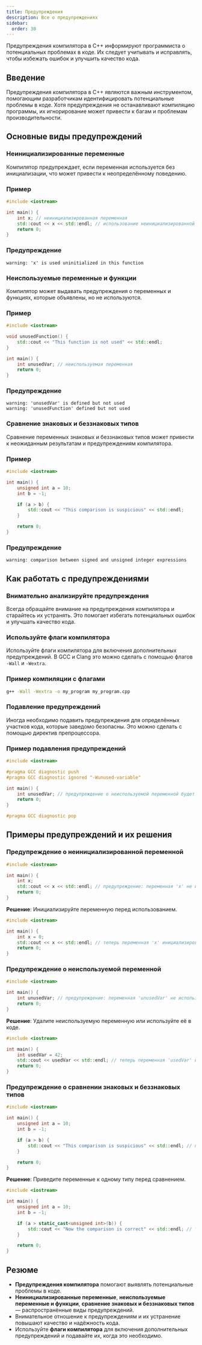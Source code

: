 ```yaml
---
title: Предупреждения
description: Все о предупреждениях
sidebar:
  order: 30
---
```



<Aside>
Предупреждения компилятора в C++ информируют программиста о потенциальных проблемах в коде. Их следует учитывать и исправлять, чтобы избежать ошибок и улучшить качество кода.
</Aside>

## Введение
Предупреждения компилятора в C++ являются важным инструментом, помогающим разработчикам идентифицировать потенциальные проблемы в коде. Хотя предупреждения не останавливают компиляцию программы, их игнорирование может привести к багам и проблемам производительности.

## Основные виды предупреждений

### Неинициализированные переменные
Компилятор предупреждает, если переменная используется без инициализации, что может привести к неопределённому поведению.

### Пример
```cpp
#include <iostream>

int main() {
    int x; // неинициализированная переменная
    std::cout << x << std::endl; // использование неинициализированной переменной
    return 0;
}
```

### Предупреждение
```
warning: 'x' is used uninitialized in this function
```

### Неиспользуемые переменные и функции
Компилятор может выдавать предупреждения о переменных и функциях, которые объявлены, но не используются.

### Пример
```cpp
#include <iostream>

void unusedFunction() {
    std::cout << "This function is not used" << std::endl;
}

int main() {
    int unusedVar; // неиспользуемая переменная
    return 0;
}
```

### Предупреждение
```
warning: 'unusedVar' is defined but not used
warning: 'unusedFunction' defined but not used
```

### Сравнение знаковых и беззнаковых типов
Сравнение переменных знаковых и беззнаковых типов может привести к неожиданным результатам и предупреждениям компилятора.

### Пример
```cpp
#include <iostream>

int main() {
    unsigned int a = 10;
    int b = -1;

    if (a > b) {
        std::cout << "This comparison is suspicious" << std::endl;
    }

    return 0;
}
```

### Предупреждение
```
warning: comparison between signed and unsigned integer expressions
```

## Как работать с предупреждениями

### Внимательно анализируйте предупреждения
Всегда обращайте внимание на предупреждения компилятора и старайтесь их устранять. Это помогает избегать потенциальных ошибок и улучшать качество кода.

### Используйте флаги компилятора
Используйте флаги компилятора для включения дополнительных предупреждений. В GCC и Clang это можно сделать с помощью флагов `-Wall` и `-Wextra`.

### Пример компиляции с флагами
```sh
g++ -Wall -Wextra -o my_program my_program.cpp
```

### Подавление предупреждений
Иногда необходимо подавить предупреждения для определённых участков кода, которые заведомо безопасны. Это можно сделать с помощью директив препроцессора.

### Пример подавления предупреждений
```cpp
#include <iostream>

#pragma GCC diagnostic push
#pragma GCC diagnostic ignored "-Wunused-variable"

int main() {
    int unusedVar; // предупреждение о неиспользуемой переменной будет подавлено
    return 0;
}

#pragma GCC diagnostic pop
```

## Примеры предупреждений и их решения

### Предупреждение о неинициализированной переменной
```cpp
#include <iostream>

int main() {
    int x;
    std::cout << x << std::endl; // предупреждение: переменная 'x' не инициализирована
    return 0;
}
```
**Решение**: Инициализируйте переменную перед использованием.
```cpp
#include <iostream>

int main() {
    int x = 0;
    std::cout << x << std::endl; // теперь переменная 'x' инициализирована
    return 0;
}
```

### Предупреждение о неиспользуемой переменной
```cpp
#include <iostream>

int main() {
    int unusedVar; // предупреждение: переменная 'unusedVar' не используется
    return 0;
}
```
**Решение**: Удалите неиспользуемую переменную или используйте её в коде.
```cpp
#include <iostream>

int main() {
    int usedVar = 42;
    std::cout << usedVar << std::endl; // теперь переменная 'usedVar' используется
    return 0;
}
```

### Предупреждение о сравнении знаковых и беззнаковых типов
```cpp
#include <iostream>

int main() {
    unsigned int a = 10;
    int b = -1;

    if (a > b) {
        std::cout << "This comparison is suspicious" << std::endl; // предупреждение о сравнении знаковых и беззнаковых типов
    }

    return 0;
}
```
**Решение**: Приведите переменные к одному типу перед сравнением.
```cpp
#include <iostream>

int main() {
    unsigned int a = 10;
    int b = -1;

    if (a > static_cast<unsigned int>(b)) {
        std::cout << "Now the comparison is correct" << std::endl; // теперь сравнение корректное
    }

    return 0;
}
```

## Резюме

- **Предупреждения компилятора** помогают выявлять потенциальные проблемы в коде.
- **Неинициализированные переменные**, **неиспользуемые переменные и функции**, **сравнение знаковых и беззнаковых типов** — распространённые виды предупреждений.
- Внимательное отношение к предупреждениям и их устранение повышают качество и надёжность кода.
- Используйте **флаги компилятора** для включения дополнительных предупреждений и подавайте их, когда это необходимо.
